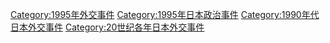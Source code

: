 [[Category:1995年外交事件|Category:1995年外交事件]]
[[Category:1995年日本政治事件|Category:1995年日本政治事件]]
[[Category:1990年代日本外交事件|Category:1990年代日本外交事件]]
[[Category:20世纪各年日本外交事件|Category:20世纪各年日本外交事件]]